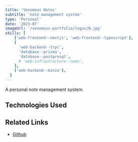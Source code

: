```yaml
---
title: 'Venomous Notes'
subtitle: 'note management system'
type: 'Personal'
date: '2023-07'
imageUrl: '/venomous-portfolio/logos/N.jpg'
skills: [
    ['web-frontend--nextjs', 'web-frontend--typescript'],
    [
      'web-backend--trpc',
      'database--prisma',
      'database--postgresql',
      # 'web-infrastructure--neon',
    ],
    ['web-backend--minio'],
  ]
---
```



A personal note management system.

## Technologies Used

<WorkContentLayoutSkills
  size={50}
  skills={frontmatter.skills.flat()}
  class="flex w-full justify-start"
/>

## Related Links

- [Github](https://github.com/BlaxBerry333/venomous-notes)
